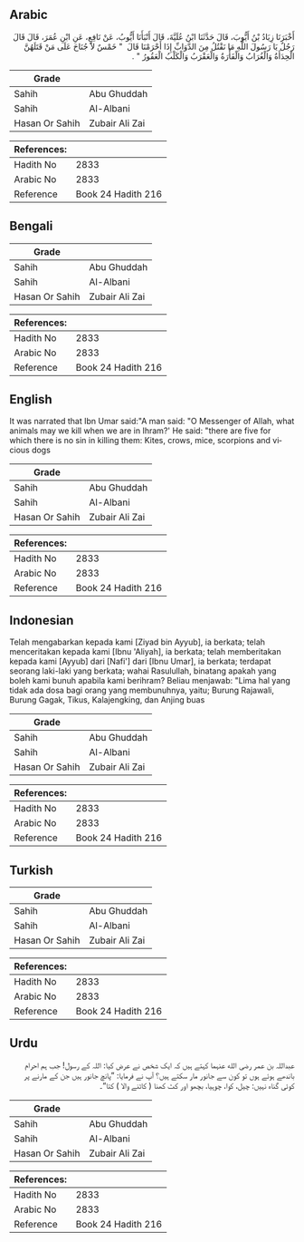 ## Arabic


<div dir="rtl" lang="ar" style={{fontSize:'larger',backgroundColor:'#f8f9fa',padding:20}}>
أَخْبَرَنَا زِيَادُ بْنُ أَيُّوبَ، قَالَ حَدَّثَنَا ابْنُ عُلَيَّةَ، قَالَ أَنْبَأَنَا أَيُّوبُ، عَنْ نَافِعٍ، عَنِ ابْنِ عُمَرَ، قَالَ قَالَ رَجُلٌ يَا رَسُولَ اللَّهِ مَا نَقْتُلُ مِنَ الدَّوَابِّ إِذَا أَحْرَمْنَا قَالَ ‏ "‏ خَمْسٌ لاَ جُنَاحَ عَلَى مَنْ قَتَلَهُنَّ الْحِدَأَةُ وَالْغُرَابُ وَالْفَأْرَةُ وَالْعَقْرَبُ وَالْكَلْبُ الْعَقُورُ ‏"‏ ‏.‏
</div>
<div style={{backgroundColor:'#f8f9fa',padding:20, marginBottom: 10}}><table> <thead> <tr> <th>Grade</th> <th></th> </tr> </thead> <tbody> <tr><td>Sahih</td><td>Abu Ghuddah</td></tr><tr><td>Sahih</td><td>Al-Albani</td></tr><tr><td>Hasan Or Sahih</td><td>Zubair Ali Zai</td></tr></tbody></table><table> <thead> <tr> <th>References:</th> <th></th> </tr> </thead> <tbody><tr><td>Hadith No</td><td>2833</td></tr><tr><td>Arabic No</td><td>2833</td></tr><tr><td>Reference</td><td>Book 24 Hadith 216</td></tr></tbody></table></div>

## Bengali


<div dir="ltr" lang="bn" style={{fontSize:'larger',backgroundColor:'#f8f9fa',padding:20}}>

</div>
<div style={{backgroundColor:'#f8f9fa',padding:20, marginBottom: 10}}><table> <thead> <tr> <th>Grade</th> <th></th> </tr> </thead> <tbody> <tr><td>Sahih</td><td>Abu Ghuddah</td></tr><tr><td>Sahih</td><td>Al-Albani</td></tr><tr><td>Hasan Or Sahih</td><td>Zubair Ali Zai</td></tr></tbody></table><table> <thead> <tr> <th>References:</th> <th></th> </tr> </thead> <tbody><tr><td>Hadith No</td><td>2833</td></tr><tr><td>Arabic No</td><td>2833</td></tr><tr><td>Reference</td><td>Book 24 Hadith 216</td></tr></tbody></table></div>

## English


<div dir="ltr" lang="en" style={{fontSize:'larger',backgroundColor:'#f8f9fa',padding:20}}>
It was narrated that Ibn Umar said:"A man said: "O Messenger of Allah, what animals may we kill when we are in Ihram?' He said: "there are five for which there is no sin in killing them: Kites, crows, mice, scorpions and vicious dogs
</div>
<div style={{backgroundColor:'#f8f9fa',padding:20, marginBottom: 10}}><table> <thead> <tr> <th>Grade</th> <th></th> </tr> </thead> <tbody> <tr><td>Sahih</td><td>Abu Ghuddah</td></tr><tr><td>Sahih</td><td>Al-Albani</td></tr><tr><td>Hasan Or Sahih</td><td>Zubair Ali Zai</td></tr></tbody></table><table> <thead> <tr> <th>References:</th> <th></th> </tr> </thead> <tbody><tr><td>Hadith No</td><td>2833</td></tr><tr><td>Arabic No</td><td>2833</td></tr><tr><td>Reference</td><td>Book 24 Hadith 216</td></tr></tbody></table></div>

## Indonesian


<div dir="ltr" lang="id" style={{fontSize:'larger',backgroundColor:'#f8f9fa',padding:20}}>
Telah mengabarkan kepada kami [Ziyad bin Ayyub], ia berkata; telah menceritakan kepada kami [Ibnu 'Aliyah], ia berkata; telah memberitakan kepada kami [Ayyub] dari [Nafi'] dari [Ibnu Umar], ia berkata; terdapat seorang laki-laki yang berkata; wahai Rasulullah, binatang apakah yang boleh kami bunuh apabila kami berihram? Beliau menjawab: "Lima hal yang tidak ada dosa bagi orang yang membunuhnya, yaitu; Burung Rajawali, Burung Gagak, Tikus, Kalajengking, dan Anjing buas
</div>
<div style={{backgroundColor:'#f8f9fa',padding:20, marginBottom: 10}}><table> <thead> <tr> <th>Grade</th> <th></th> </tr> </thead> <tbody> <tr><td>Sahih</td><td>Abu Ghuddah</td></tr><tr><td>Sahih</td><td>Al-Albani</td></tr><tr><td>Hasan Or Sahih</td><td>Zubair Ali Zai</td></tr></tbody></table><table> <thead> <tr> <th>References:</th> <th></th> </tr> </thead> <tbody><tr><td>Hadith No</td><td>2833</td></tr><tr><td>Arabic No</td><td>2833</td></tr><tr><td>Reference</td><td>Book 24 Hadith 216</td></tr></tbody></table></div>

## Turkish


<div dir="ltr" lang="tr" style={{fontSize:'larger',backgroundColor:'#f8f9fa',padding:20}}>

</div>
<div style={{backgroundColor:'#f8f9fa',padding:20, marginBottom: 10}}><table> <thead> <tr> <th>Grade</th> <th></th> </tr> </thead> <tbody> <tr><td>Sahih</td><td>Abu Ghuddah</td></tr><tr><td>Sahih</td><td>Al-Albani</td></tr><tr><td>Hasan Or Sahih</td><td>Zubair Ali Zai</td></tr></tbody></table><table> <thead> <tr> <th>References:</th> <th></th> </tr> </thead> <tbody><tr><td>Hadith No</td><td>2833</td></tr><tr><td>Arabic No</td><td>2833</td></tr><tr><td>Reference</td><td>Book 24 Hadith 216</td></tr></tbody></table></div>

## Urdu


<div dir="rtl" lang="ur" style={{fontSize:'larger',backgroundColor:'#f8f9fa',padding:20}}>
عبداللہ بن عمر رضی الله عنہما کہتے ہیں کہ ایک شخص نے عرض کیا: اللہ کے رسول! جب ہم احرام باندھے ہوئے ہوں تو کون سے جانور مار سکتے ہیں؟ آپ نے فرمایا: ”پانچ جانور ہیں جن کے مارنے پر کوئی گناہ نہیں: چیل، کوا، چوہیا، بچھو اور کٹ کھنا ( کاٹنے والا ) کتا“۔
</div>
<div style={{backgroundColor:'#f8f9fa',padding:20, marginBottom: 10}}><table> <thead> <tr> <th>Grade</th> <th></th> </tr> </thead> <tbody> <tr><td>Sahih</td><td>Abu Ghuddah</td></tr><tr><td>Sahih</td><td>Al-Albani</td></tr><tr><td>Hasan Or Sahih</td><td>Zubair Ali Zai</td></tr></tbody></table><table> <thead> <tr> <th>References:</th> <th></th> </tr> </thead> <tbody><tr><td>Hadith No</td><td>2833</td></tr><tr><td>Arabic No</td><td>2833</td></tr><tr><td>Reference</td><td>Book 24 Hadith 216</td></tr></tbody></table></div>